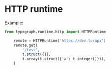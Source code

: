 # HTTP runtime

Example:

```python
from typegraph.runtime.http import HTTPRuntime

    remote = HTTPRuntime('https://dev.to/api')
    remote.get(
        '/test',
        t.struct({}),
        t.array(t.struct({'a': t.integer()})),
    )
```
